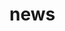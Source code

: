 # news


<ul className="grid grid-cols-1 md:grid-cols-2 lg:grid-cols-3 xl:grid-cols-4 gap-4 -ml-6">
<ReferenceCard
    title="company"
    description="Company News. Get news for one or more companies."
    url="/platform/reference/news/company"
    command="true"
/>
<ReferenceCard
    title="world"
    description="Global News. Global news data."
    url="/platform/reference/news/world"
    command="true"
/>
</ul>
